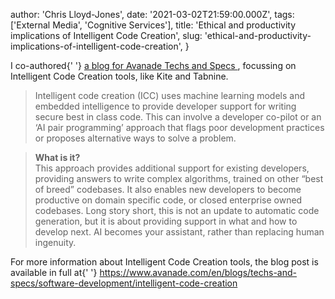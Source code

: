 
  author: 'Chris Lloyd-Jones',
  date: '2021-03-02T21:59:00.000Z',
  tags: ['External Media', 'Cognitive Services'],
  title: 'Ethical and productivity implications of Intelligent Code Creation',
  slug: 'ethical-and-productivity-implications-of-intelligent-code-creation',
}


<p>
  I co-authored{' '}
  <a href="https://www.avanade.com/en/blogs/techs-and-specs/software-development/intelligent-code-creation">
    a blog for Avanade Techs and Specs
  </a>
  , focussing on Intelligent Code Creation tools, like Kite and Tabnine.
</p>
<blockquote>
  Intelligent code creation (ICC) uses machine learning models and embedded
  intelligence to provide developer support for writing secure best in class
  code. This can involve a developer co-pilot or an ‘AI pair programming’
  approach that flags poor development practices or proposes alternative ways to
  solve a problem.
</blockquote>
<blockquote>
  <strong>What is it?</strong>
  <br />
  This approach provides additional support for existing developers, providing
  answers to write complex algorithms, trained on other “best of breed”
  codebases. It also enables new developers to become productive on domain
  specific code, or closed enterprise owned codebases. Long story short, this is
  not an update to automatic code generation, but it is about providing support
  in what and how to develop next. AI becomes your assistant, rather than
  replacing human ingenuity.
</blockquote>
<p>
  For more information about Intelligent Code Creation tools, the blog post is
  available in full at{' '}
  <a href="https://www.avanade.com/en/blogs/techs-and-specs/software-development/intelligent-code-creation">
    https://www.avanade.com/en/blogs/techs-and-specs/software-development/intelligent-code-creation
  </a>
</p>
